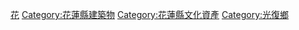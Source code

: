 {{main|花蓮糖廠}}

[[Category:台灣糖廠|花]]
[[Category:花蓮縣建築物|Category:花蓮縣建築物]]
[[Category:花蓮縣文化資產|Category:花蓮縣文化資產]]
[[Category:光復鄉|Category:光復鄉]]